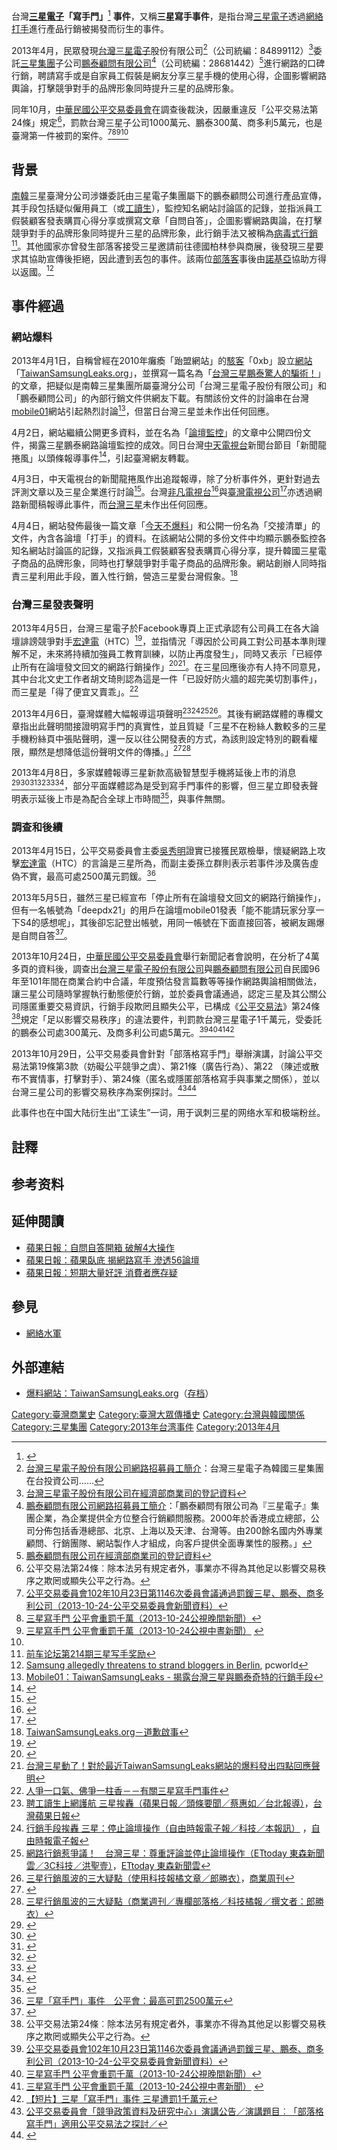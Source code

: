 {{NoteTA|G1=IT}}

台灣'''[[三星電子|三星電子]]「寫手門」'''<ref name="2013-10-24-英國BBC新聞_01">{{Cite news|title=台灣三星電子「寫手門」案裁罰千萬 |url=http://www.bbc.co.uk/zhongwen/trad/business/2013/10/131024_samsung_taiwan_fine.shtml |date=2013-10-24|publisher=BBC中文網|author=嚴思祺}}</ref><!--注意：「XX門」乃是參照美國Watergate scandalWater Gate、Bulletgate和Bittergate等事件的命名方法，並非中國大陸專屬新聞詞彙。-->'''事件'''，又稱'''三星寫手事件'''，是指台灣[[三星電子|三星電子]]透過[[網絡打手|網絡打手]]進行產品行銷被揭發而衍生的事件。

2013年4月，民眾發現[[台灣三星電子|台灣三星電子]]股份有限公司<ref group="註">[http://www.104.com.tw/jobbank/custjob/index.php?r=cust&j=404a426c5e46402440323c1d1d1d1d5f2443a363189j48&jobsource=cj2008 台灣三星電子股份有限公司網路招募員工簡介]：台灣三星電子為韓國三星集團在台投資公司……</ref>（公司統編：84899112）<ref group="註">[http://gcis.nat.g0v.tw/id/84899112 台灣三星電子股份有限公司在經濟部商業司的登記資料]</ref>委託[[三星集團|三星集團]]子公司[[鵬泰顧問有限公司|鵬泰顧問有限公司]]<ref group="註">[http://www.104.com.tw/jobbank/custjob/index.php?r=cust&j=403a43243836402256583a1d1d1d1d5f2443a363189j48 鵬泰顧問有限公司網路招募員工簡介]：「鵬泰顧問有限公司為『三星電子』集團企業，為企業提供全方位整合行銷顧問服務。2000年於香港成立總部，公司分佈包括香港總部、北京、上海以及天津、台灣等。由200餘名國内外專業顧問、行銷團隊、網站製作人才組成，向客戶提供全面專業性的服務。」</ref>（公司統編：28681442）<ref group="註">[http://company.g0v.ronny.tw/id/28681442 鵬泰顧問有限公司在經濟部商業司的登記資料]</ref>進行網路的口碑行銷，聘請寫手或是自家員工假裝是網友分享三星手機的使用心得，企圖影響網路輿論，打擊競爭對手的品牌形象同時提升三星的品牌形象。

同年10月，[[中華民國公平交易委員會|中華民國公平交易委員會]]在調查後裁決，因嚴重違反「公平交易法第24條」規定<ref group="註" name="公平交易法第24條">公平交易法第24條︰除本法另有規定者外，事業亦不得為其他足以影響交易秩序之欺罔或顯失公平之行為。</ref>，罰款台灣三星子公司1000萬元、鵬泰300萬、商多利5萬元，也是臺灣第一件被罰的案件。<ref name="2013-10-24-公平交易委員會新聞資料_01">[http://www.ftc.gov.tw/internet/main/doc/docDetail.aspx?uid=126&docid=12989 公平交易委員會102年10月23日第1146次委員會議通過罰鍰三星、鵬泰、商多利公司（2013-10-24-公平交易委員會新聞資料）]</ref><ref name="2013-10-24-公視新聞_01">[http://news.pts.org.tw/detail.php?NEENO=253389 三星寫手門 公平會重罰千萬（2013-10-24公視晚間新聞）]</ref><ref name="2013-10-24-公視新聞_02">[http://news.pts.org.tw/news_detail.php?NEENO=253344 三星寫手門 公平會重罰千萬（2013-10-24公視中晝新聞）] {{webarchive|url=https://archive.is/20131024190153/http://news.pts.org.tw/news_detail.php?NEENO=253344 |date=2013-10-24 }}</ref><ref name="2013-10-24-英國BBC新聞_01" />

== 背景 ==
[[南韓|南韓]]三星臺灣分公司涉嫌委託由三星電子集團屬下的鵬泰顧問公司進行產品宣傳，其手段包括疑似僱用員工（或[[工讀生|工讀生]]），監控知名網站討論區的記錄，並指派員工假裝顧客發表購買心得分享或撰寫文章「自問自答」，企圖影響網路輿論，在打擊競爭對手的品牌形象同時提升三星的品牌形象，此行銷手法又被稱為[[病毒營銷|病毒式行銷]]<ref name="etttt">[http://club.business.sohu.com/qczj00/thread/!49d638581bf36b2a 前车论坛第214期三星写手奖励]{{dead link|date=2018年5月 |bot=InternetArchiveBot |fix-attempted=yes }}</ref>。其他國家亦曾發生部落客接受三星邀請前往德國柏林參與商展，後發現三星要求其協助宣傳後拒絕，因此遭到丟包的事件。該兩位[[部落客|部落客]]事後由[[諾基亞|諾基亞]]協助方得以返國。<ref>[http://www.pcworld.com/article/261860/samsung_allegedly_threatens_to_strand_bloggers_in_berlin.html Samsung allegedly threatens to strand bloggers in Berlin], pcworld</ref>

== 事件經過 ==
=== 網站爆料 ===
2013年4月1日，自稱曾經在2010年癱瘓「跆盟網站」的[[駭客|駭客]]「0xb」設立[[網站|網站]]「[http://taiwansamsungleaks.org/ TaiwanSamsungLeaks.org]」，並撰寫一篇名為「[https://web.archive.org/web/20130404000839/http://www.taiwansamsungleaks.org/news/act-of-deception-by-taiwan-samsung-and-opentide.html 台灣三星鵬泰驚人的騙術！]」的文章，把疑似是南韓三星集團所屬臺灣分公司「台灣三星電子股份有限公司」和「鵬泰顧問公司」的內部行銷文件供網友下載。有關該份文件的討論串在台灣[[mobile01|mobile01]]網站引起熱烈討論<ref>[http://www.mobile01.com/topicdetail.php?f=568&t=3284729&last=42965017#42788512 Mobile01：TaiwanSamsungLeaks - 揭露台灣三星與鵬泰奇特的行銷手段]</ref>，但當日台灣三星並未作出任何回應。

4月2日，網站繼續公開更多資料，並在名為「[https://archive.is/20130503113928/http://taiwansamsungleaks.org/news/forum-monitoring.html 論壇監控]」的文章中公開四份文件，揭露三星鵬泰網路論壇監控的成效。同日台灣[[中天電視台|中天電視台]]新聞台節目「新聞龍捲風」以頭條報導事件<ref>{{cite news|url=http://www.youtube.com/watch?feature=player_embedded&v=1XQil3vD3Mg |title=0402 新聞龍捲風-縝密有系統的攻擊　三星暗黑行銷術揭密|author=|date=}}</ref>，引起臺灣網友轉載。

4月3日，中天電視台的新聞龍捲風作出追蹤報導，除了分析事件外，更針對過去評測文章以及三星企業進行討論<ref>{{cite news|url=http://www.youtube.com/watch?v=eJIBFYND05o&feature=player_embedded |title=04/03 新聞龍捲風 Taiwan Samsung Leaks 論壇監控|author=|date=}}</ref>。台灣[[非凡電視台|非凡電視台]]<ref>{{cite news|url=http://www.ustv.com.tw/UstvMedia/detail/index/module-NewsList-id-20130403A064-type-103-range-type.html |title=韓廠開箱文參考用?傳雇寫手攻擊敵營|author=|date=}}</ref>與[[臺灣電視公司|臺灣電視公司]]<ref>{{cite news |url=http://www.ttv.com.tw/102/04/1020403/10204039508623L.htm |title=三星黑暗行銷法?抹黑敵營開箱文 　網友眼尖抓包 三星雇工讀生抨hTC 網路筆戰引爆爭議 論壇不願回應 |author= |date= }}{{dead link|date=2017年11月 |bot=InternetArchiveBot |fix-attempted=yes }}</ref>亦透過網路新聞稿報導此事件，而[[台灣三星|台灣三星]]未作出任何回應。

4月4日，網站發佈最後一篇文章「[https://web.archive.org/web/20130407045329/http://www.taiwansamsungleaks.org/news/article-4.html 今天不爆料]」和公開一份名為「交接清單」的文件，內含各論壇「打手」的資料。在該網站公開的多份文件中均顯示鵬泰監控各知名網站討論區的記錄，又指派員工假裝顧客發表購買心得分享，提升韓國三星電子商品的品牌形象，同時也打擊競爭對手電子商品的品牌形象。網站創辦人同時指責三星利用此手段，置入性行銷，營造三星愛台灣假象。<ref>[http://taiwansamsungleaks.org/ TaiwanSamsungLeaks.org－道歉啟事]</ref>

=== 台灣三星發表聲明 ===
2013年4月5日，台灣三星電子於Facebook專頁上正式承認有公司員工在各大論壇誹謗競爭對手[[宏達國際電子|宏達電]]（HTC）<ref>{{cite web | url=http://tw.news.yahoo.com/三星認了寫手事件-強調是員工理解錯誤-094215111--finance.html | title=三星認了寫手事件 強調是員工理解錯誤 | date=2013-04-17 | accessdate=2013-10-18}}</ref>，並指情況「導因於公司員工對公司基本準則理解不足，未來將持續加強員工教育訓練，以防止再度發生」，同時又表示「已經停止所有在論壇發文回文的網路行銷操作」<ref>{{cite web|url=https://www.facebook.com/SamsungTaiwan/posts/549648761741734|title=關於最近網路上的事件以下是我們的回應|publisher=台灣三星電子|work=臉書專頁「Samsung Taiwan」|date=2013年4月5日}}</ref><ref>[http://www.cool3c.com/article/66414 台灣三星動了！對於最近TaiwanSamsungLeaks網站的爆料發出四點回應聲明]</ref>。在三星回應後亦有人持不同意見，其中台北文史工作者胡文琦則認為這是一件「已設好防火牆的超完美切割事件」，而三星是「得了便宜又賣乖」。<ref name="ettttt">[http://www.ettoday.net/news/20130429/199075.htm 人爭一口氣、佛爭一柱香－－有關三星寫手門事件]</ref>

2013年4月6日，臺灣媒體大幅報導這項聲明<ref>[http://www.appledaily.com.tw/appledaily/article/headline/20130406/34934721/ 聘工讀生上網護航 三星挨轟（蘋果日報／頭條要聞／蔡惠如╱台北報導）]，[[蘋果日報_(台灣)|台灣蘋果日報]]</ref><ref>[http://iservice.libertytimes.com.tw/liveNews/news.php?no=788748 行銷手段挨轟 三星：停止論壇操作（自由時報電子報／科技／本報訊）] {{webarchive|url=https://archive.is/20130419015021/http://iservice.libertytimes.com.tw/liveNews/news.php?no=788748 |date=2013-04-19 }}，[[自由時報|自由時報電子報]]</ref><ref>[http://www.ettoday.net/news/20130406/188780.htm 網路行銷惹爭議！　台灣三星：尊重評論並停止論壇操作（ETtoday 東森新聞雲／3C科技／洪聖壹）]，[[ETtoday_東森新聞雲|ETtoday 東森新聞雲]]</ref><ref>[http://www.businessweekly.com.tw/blog/article.php?id=3367/ 三星行銷風波的三大疑點（使用科技報橘文章／郎勝衣）]{{Dead link|date=2018年8月 |bot=InternetArchiveBot |fix-attempted=yes }}，[[商業周刊|商業周刊]]</ref>。其後有網路媒體的專欄文章指出此聲明間接證明寫手門的真實性，並且質疑「三星不在粉絲人數較多的三星手機粉絲頁中張貼聲明，還一反以往公開發表的方式，為該則設定特別的觀看權限，顯然是想降低這份聲明文件的傳播。」<ref>{{Cite web |url=http://techorange.com/2013/04/06/samsung-marketing-strategy-in-taiwan/ |title=三星網路行銷手法遭揭密！風波四起，但他們怕嗎？（科技橘報／媒體與商務／郎勝衣） |access-date=2013-04-08 |archive-url=https://web.archive.org/web/20130408231545/http://techorange.com/2013/04/06/samsung-marketing-strategy-in-taiwan/ |archive-date=2013-04-08 |dead-url=yes }}</ref><ref>[http://www.businessweekly.com.tw/blog/article.php?id=3367/ 三星行銷風波的三大疑點（商業週刊／專欄部落格／科技橘報／撰文者：郎勝衣）]{{Dead link|date=2018年8月 |bot=InternetArchiveBot |fix-attempted=yes }}</ref>

2013年4月8日，多家媒體報導三星新款高級智慧型手機將延後上市的消息<ref>{{cite news|url=http://mag.udn.com/mag/digital/storypage.jsp?f_ART_ID=449472 |title=爆網路寫手門　三星S4發表延期|author=彭慧明|date=2013年4月8日|work=[[聯合新聞網|聯合新聞網]]}}</ref><ref>{{cite news|url=http://www.nownews.com/2013/04/08/339-2922268.htm|title=「三星洩密」控惡性行銷手法　三星：停止論壇操作|author=葉立斌|date=2013年4月8日|work=[[Nownews|Nownews]]}}</ref><ref>{{cite news|url=http://www.tvbs.com.tw/NEWS/NEWS_LIST.asp?no=carlito1120130408131459 |title=機王預購傳延後！網路休兵　三星止血「寫手門」|author=採訪：曾翌萍|author2=攝影：焦漢文|date=2013年4月8日|work=[[TVBS|TVBS]]新聞台　財經脈動}}</ref><ref>{{cite news|url=http://www.ithome.com.tw/itadm/article.php?c=79653|title=台灣三星遭指控以論壇打手操弄網路言論|author=蘇文彬|date=2013年4月8日|work=iThome|deadurl=yes|archiveurl=https://web.archive.org/web/20130412211525/http://www.ithome.com.tw/itadm/article.php?c=79653|archivedate=2013年4月12日}}</ref><ref>{{cite news|url=http://www.cna.com.tw/News/aFE/201304080354-1.aspx|title=S4延期 三星：配合全球時程|author=江明晏|date=2013年4月8日|publisher=[[中央通訊社|中央通訊社]]|access-date=2013年4月9日|archive-url=https://web.archive.org/web/20130412074409/http://www.cna.com.tw/News/aFE/201304080354-1.aspx|archive-date=2013年4月12日|dead-url=yes}}</ref><ref>{{cite news|url=http://newtalk.tw/news/2013/04/08/35284.html |title=躲「三星解密」衝擊　S4延後上市|author=柯昱安|date=2013年4月8日|work=newtalk [[新頭殼|新頭殼]]}}</ref>，部分平面媒體認為是受到寫手門事件的影響，但三星立即發表聲明表示延後上市是為配合全球上市時間<ref>{{cite news|url=http://n.yam.com/ebcnews/society/20130409/20130409369207.html|title=紙媒：S4延一周發表　三星駁：配合全球上市|work=東森新聞|date=2013年4月9日 下午16:47}}</ref>，與事件無關。

===調查和後續===
2013年4月15日，公平交易委員會主委[[吳秀明|吳秀明]]證實已接獲民眾檢舉，懷疑網路上攻擊[[宏達國際電子|宏達電]]（HTC）的言論是三星所為，而副主委孫立群則表示若事件涉及廣告虛偽不實，最高可處2500萬元罰鍰。<ref>[http://www.nownews.com/2013/04/15/91-2926569.htm 三星「寫手門」事件　公平會：最高可罰2500萬元]</ref>

2013年5月5日，雖然三星已經宣布「停止所有在論壇發文回文的網路行銷操作」，但有一名帳號為「deepdx21」的用戶在論壇mobile01發表「能不能請玩家分享一下S4的感想呢」，其後卻忘記登出帳號，用同一帳號在下面直接回答，被網友踢爆是自問自答<ref>{{cite web | url=http://hk.apple.nextmedia.com/realtime/china/20131024/51839440 | title=【短片】台灣三星搵打手寫鱔稿 遭重罰260萬 | publisher=[[蘋果日報|蘋果日報]] | date=2013-10-24 | accessdate=2013-10-26}}</ref>。

2013年10月24日，[[中華民國公平交易委員會|中華民國公平交易委員會]]舉行新聞記者會說明，在分析了4萬多頁的資料後，調查出[[台灣三星電子股份有限公司|台灣三星電子股份有限公司]]與[[鵬泰顧問有限公司|鵬泰顧問有限公司]]自民國96年至101年間在商業合約中合議，年度預估發言篇數等等操作網路輿論相關做法，讓三星公司隨時掌握執行動態便於行銷，並於委員會議通過，認定三星及其公關公司隱匿重要交易資訊，行銷手段欺罔且顯失公平，已構成《[[公平交易法|公平交易法]]》第24條<ref group="註" name="公平交易法第24條">公平交易法第24條︰除本法另有規定者外，事業亦不得為其他足以影響交易秩序之欺罔或顯失公平之行為。</ref>規定「足以影響交易秩序」的違法要件，判罰款台灣三星電子1千萬元，受委託的鵬泰公司處300萬元、及商多利公司處5萬元。<ref name="2013-10-24-公平交易委員會新聞資料_01">[http://www.ftc.gov.tw/internet/main/doc/docDetail.aspx?uid=126&docid=12989 公平交易委員會102年10月23日第1146次委員會議通過罰鍰三星、鵬泰、商多利公司（2013-10-24-公平交易委員會新聞資料）]</ref><ref name="2013-10-24-公視新聞_01">[http://news.pts.org.tw/detail.php?NEENO=253389 三星寫手門 公平會重罰千萬（2013-10-24公視晚間新聞）]</ref><ref name="2013-10-24-公視新聞_02">[http://news.pts.org.tw/news_detail.php?NEENO=253344 三星寫手門 公平會重罰千萬（2013-10-24公視中晝新聞）] {{webarchive|url=https://archive.is/20131024190153/http://news.pts.org.tw/news_detail.php?NEENO=253344 |date=2013-10-24 }}</ref><ref>[http://www.appledaily.com.tw/realtimenews/article/life/20131024/280201/ 【短片】三星「寫手門」事件 三星遭罰1千萬元]</ref>

2013年10月29日，公平交易委員會針對「部落格寫手門」舉辦演講，討論公平交易法第19條第3款（妨礙公平競爭之虞）、第21條（廣告行為）、第22 （陳述或散布不實情事，打擊對手）、第24條（匿名或隱匿部落格寫手與事業之關係），並以台灣三星公司的影響交易秩序為案例探討。<ref>[http://www.ftc.gov.tw/internet/main/actProject/actProjectDetail.aspx?fid=78 公平交易委員會「競爭政策資料及研究中心」演講公告／演講題目︰「部落格寫手門」適用公平交易法之探討／]</ref><ref>{{cite web | url=http://hk.apple.nextmedia.com/realtime/china/20131024/51839440 | title=台灣三星搵打手寫鱔稿 遭重罰260萬 | publisher=[[蘋果日報|蘋果日報]] | date=2013-10-24 | accessdate=2013-10-26}}</ref>

此事件也在中国大陆衍生出“工读生”一词，用于讽刺三星的网络水军和极端粉丝。

== 註釋 ==
{{reflist|group="註"}}

==参考资料==
{{reflist|2}}

== 延伸閱讀 ==
*[http://www.appledaily.com.tw/appledaily/article/headline/20130705/35128581/%E8%87%AA%E5%95%8F%E8%87%AA%E7%AD%94%E9%96%8B%E7%AE%B1%E7%A0%B4%E8%A7%A34%E5%A4%A7%E6%93%8D%E4%BD%9C 蘋果日報：自問自答開箱 破解4大操作]
*[http://www.appledaily.com.tw/appledaily/article/headline/20130705/35128572/ 蘋果日報：蘋果臥底 揭網路寫手 滲透56論壇]
*[http://www.appledaily.com.tw/appledaily/article/headline/20130705/35128583/%E7%9F%AD%E6%9C%9F%E5%A4%A7%E9%87%8F%E5%A5%BD%E8%A9%95%E6%B6%88%E8%B2%BB%E8%80%85%E6%87%89%E5%AD%98%E7%96%91 蘋果日報：短期大量好評 消費者應存疑]

==參見==
*[[網絡水軍|網絡水軍]]

==外部連結==
*[http://taiwansamsungleaks.org/ 爆料網站：TaiwanSamsungLeaks.org]（[https://web.archive.org/web/20160320111931/http://taiwansamsungleaks.org/ 存档]）{{zh-tw}}

[[Category:臺灣商業史|Category:臺灣商業史]]
[[Category:臺灣大眾傳播史|Category:臺灣大眾傳播史]]
[[Category:台灣與韓國關係|Category:台灣與韓國關係]]
[[Category:三星集團|Category:三星集團]]
[[Category:2013年台湾事件|Category:2013年台湾事件]]
[[Category:2013年4月|Category:2013年4月]]